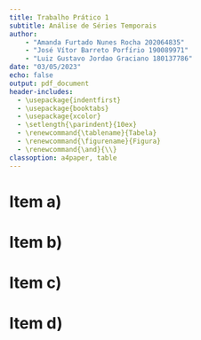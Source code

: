 ```yaml
---
title: Trabalho Prático 1
subtitle: Análise de Séries Temporais
author: 
    - "Amanda Furtado Nunes Rocha 202064835"
    - "José Vítor Barreto Porfírio 190089971"
    - "Luiz Gustavo Jordao Graciano 180137786"
date: "03/05/2023"
echo: false
output: pdf_document
header-includes:
  - \usepackage{indentfirst}
  - \usepackage{booktabs}
  - \usepackage{xcolor}
  - \setlength{\parindent}{10ex}
  - \renewcommand{\tablename}{Tabela}
  - \renewcommand{\figurename}{Figura}
  - \renewcommand{\and}{\\}
classoption: a4paper, table
---
```


# Item a)

# Item b)

# Item c)

# Item d)